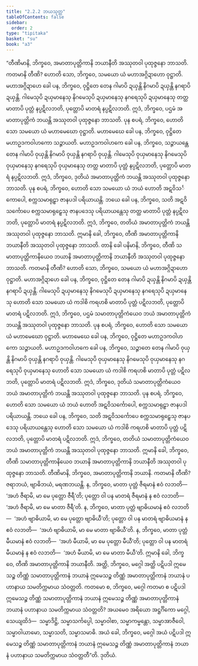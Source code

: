 ```yaml
---
title: "2.2.2 ဘယသုတ္တ"
tableOfContents: false
sidebar:
  order: 2
type: "tipitaka"
basket: "su"
book: "a3"
---
```



<DynamicBreadcrumb />

<Division number="63" book="a3" e="ch" v="15" p="178">

<Paragraph number="436" book="a3">
“တီဏိမာနိ, ဘိက္ခဝေ, အမာတာပုတ္တိကာနိ ဘယာနီတိ အဿုတဝါ ပုထုဇ္ဇနော ဘာသတိ. ကတမာနိ တီဏိ? ဟောတိ သော, ဘိက္ခဝေ, သမယော ယံ မဟာအဂ္ဂိဍာဟော ဝုဋ္ဌာတိ. မဟာအဂ္ဂိဍာဟေ ခေါ ပန, ဘိက္ခဝေ, ဝုဋ္ဌိတေ တေန ဂါမာပိ ဍယှန္တိ နိဂမာပိ ဍယှန္တိ နဂရာပိ ဍယှန္တိ. ဂါမေသုပိ ဍယှမာနေသု နိဂမေသုပိ ဍယှမာနေသု နဂရေသုပိ ဍယှမာနေသု တတ္ထ မာတာပိ ပုတ္တံ နပ္ပဋိလဘတိ, ပုတ္တောပိ မာတရံ နပ္ပဋိလဘတိ. ဣဒံ, ဘိက္ခဝေ, ပဌမံ အမာတာပုတ္တိကံ ဘယန္တိ အဿုတဝါ ပုထုဇ္ဇနော ဘာသတိ.
</Paragraph>

<Paragraph number="437" book="a3">
ပုန စပရံ, ဘိက္ခဝေ, ဟောတိ သော သမယော ယံ မဟာမေဃော ဝုဋ္ဌာတိ. မဟာမေဃေ ခေါ ပန, ဘိက္ခဝေ, ဝုဋ္ဌိတေ မဟာဥဒကဝါဟကော သဉ္ဇာယတိ. မဟာဥဒကဝါဟကေ ခေါ ပန, ဘိက္ခဝေ, သဉ္ဇာယန္တေ တေန ဂါမာပိ ဝုယှန္တိ နိဂမာပိ ဝုယှန္တိ နဂရာပိ ဝုယှန္တိ. ဂါမေသုပိ ဝုယှမာနေသု နိဂမေသုပိ ဝုယှမာနေသု နဂရေသုပိ ဝုယှမာနေသု တတ္ထ မာတာပိ ပုတ္တံ နပ္ပဋိလဘတိ, ပုတ္တောပိ မာတရံ နပ္ပဋိလဘတိ. ဣဒံ, ဘိက္ခဝေ, ဒုတိယံ အမာတာပုတ္တိကံ ဘယန္တိ အဿုတဝါ ပုထုဇ္ဇနော ဘာသတိ.
</Paragraph>

<Paragraph number="438" book="a3">
ပုန စပရံ, ဘိက္ခဝေ, ဟောတိ သော သမယော ယံ ဘယံ ဟောတိ အဋဝိသင်္ကောပေါ, စက္ကသမာရုဠှာ ဇာနပဒါ ပရိယာယန္တိ. ဘယေ ခေါ ပန, ဘိက္ခဝေ, သတိ အဋဝိသင်္ကောပေ စက္ကသမာရုဠှေသု ဇာနပဒေသု ပရိယာယန္တေသု တတ္ထ မာတာပိ ပုတ္တံ နပ္ပဋိလဘတိ, ပုတ္တောပိ မာတရံ နပ္ပဋိလဘတိ. ဣဒံ, ဘိက္ခဝေ, တတိယံ အမာတာပုတ္တိကံ ဘယန္တိ အဿုတဝါ ပုထုဇ္ဇနော ဘာသတိ. ဣမာနိ ခေါ, ဘိက္ခဝေ, တီဏိ အမာတာပုတ္တိကာနိ ဘယာနီတိ အဿုတဝါ ပုထုဇ္ဇနော ဘာသတိ.
</Paragraph>

<Paragraph number="439" book="a3">
တာနိ ခေါ ပနိမာနိ, ဘိက္ခဝေ, တီဏိ သမာတာပုတ္တိကာနိယေဝ ဘယာနိ အမာတာပုတ္တိကာနိ ဘယာနီတိ အဿုတဝါ ပုထုဇ္ဇနော ဘာသတိ. ကတမာနိ တီဏိ? ဟောတိ သော, ဘိက္ခဝေ, သမယော ယံ မဟာအဂ္ဂိဍာဟော ဝုဋ္ဌာတိ. မဟာအဂ္ဂိဍာဟေ ခေါ ပန, ဘိက္ခဝေ, ဝုဋ္ဌိတေ တေန ဂါမာပိ ဍယှန္တိ နိဂမာပိ ဍယှန္တိ နဂရာပိ ဍယှန္တိ. ဂါမေသုပိ ဍယှမာနေသု နိဂမေသုပိ ဍယှမာနေသု နဂရေသုပိ ဍယှမာနေသု ဟောတိ သော သမယော ယံ ကဒါစိ ကရဟစိ မာတာပိ ပုတ္တံ ပဋိလဘတိ, ပုတ္တောပိ မာတရံ ပဋိလဘတိ. ဣဒံ, ဘိက္ခဝေ, ပဌမံ သမာတာပုတ္တိကံယေဝ ဘယံ အမာတာပုတ္တိကံ ဘယန္တိ အဿုတဝါ ပုထုဇ္ဇနော ဘာသတိ.
</Paragraph>

<Paragraph number="440" book="a3">
ပုန စပရံ, ဘိက္ခဝေ, ဟောတိ သော သမယော ယံ မဟာမေဃော ဝုဋ္ဌာတိ. မဟာမေဃေ ခေါ ပန, ဘိက္ခဝေ, ဝုဋ္ဌိတေ မဟာဥဒကဝါဟကော သဉ္ဇာယတိ. မဟာဥဒကဝါဟကေ ခေါ ပန, ဘိက္ခဝေ, သဉ္ဇာတေ တေန ဂါမာပိ ဝုယှန္တိ နိဂမာပိ ဝုယှန္တိ နဂရာပိ ဝုယှန္တိ. ဂါမေသုပိ ဝုယှမာနေသု နိဂမေသုပိ ဝုယှမာနေသု နဂရေသုပိ ဝုယှမာနေသု ဟောတိ သော သမယော ယံ ကဒါစိ ကရဟစိ မာတာပိ ပုတ္တံ ပဋိလဘတိ, ပုတ္တောပိ မာတရံ ပဋိလဘတိ. ဣဒံ, ဘိက္ခဝေ, ဒုတိယံ သမာတာပုတ္တိကံယေဝ ဘယံ အမာတာပုတ္တိကံ ဘယန္တိ အဿုတဝါ ပုထုဇ္ဇနော ဘာသတိ.
</Paragraph>

<Paragraph number="441" book="a3">
ပုန စပရံ, ဘိက္ခဝေ, ဟောတိ သော သမယော ယံ ဘယံ ဟောတိ အဋဝိသင်္ကောပေါ, စက္ကသမာရုဠှာ ဇာနပဒါ ပရိယာယန္တိ. ဘယေ ခေါ ပန, ဘိက္ခဝေ, သတိ အဋဝိသင်္ကောပေ စက္ကသမာရုဠှေသု ဇာနပဒေသု ပရိယာယန္တေသု ဟောတိ သော သမယော ယံ ကဒါစိ ကရဟစိ မာတာပိ ပုတ္တံ ပဋိလဘတိ, ပုတ္တောပိ မာတရံ ပဋိလဘတိ. ဣဒံ, ဘိက္ခဝေ, တတိယံ သမာတာပုတ္တိကံယေဝ ဘယံ အမာတာပုတ္တိကံ ဘယန္တိ အဿုတဝါ ပုထုဇ္ဇနော ဘာသတိ. ဣမာနိ ခေါ, ဘိက္ခဝေ, တီဏိ သမာတာပုတ္တိကာနိယေဝ ဘယာနိ အမာတာပုတ္တိကာနိ ဘယာနီတိ အဿုတဝါ ပုထုဇ္ဇနော ဘာသတိ.
</Paragraph>

<Paragraph number="442" book="a3">
တီဏိမာနိ, ဘိက္ခဝေ, အမာတာပုတ္တိကာနိ ဘယာနိ. ကတမာနိ တီဏိ? ဇရာဘယံ, ဗျာဓိဘယံ, မရဏဘယန္တိ. န, ဘိက္ခဝေ, မာတာ ပုတ္တံ ဇီရမာနံ ဧဝံ လဘတိ—  ‘အဟံ ဇီရာမိ, မာ မေ ပုတ္တော ဇီရီ’တိ; ပုတ္တော ဝါ ပန မာတရံ ဇီရမာနံ န ဧဝံ လဘတိ—  ‘အဟံ ဇီရာမိ, မာ မေ မာတာ ဇီရီ’တိ.
</Paragraph>

<Paragraph number="443" book="a3">
န, ဘိက္ခဝေ, မာတာ ပုတ္တံ ဗျာဓိယမာနံ ဧဝံ လဘတိ—  ‘အဟံ ဗျာဓိယာမိ, မာ မေ ပုတ္တော ဗျာဓိယီ’တိ; ပုတ္တော ဝါ ပန မာတရံ ဗျာဓိယမာနံ န ဧဝံ လဘတိ—  ‘အဟံ ဗျာဓိယာမိ, မာ မေ မာတာ ဗျာဓိယီ’တိ.
</Paragraph>

<Paragraph number="444" book="a3">
န, ဘိက္ခဝေ, မာတာ ပုတ္တံ မီယမာနံ ဧဝံ လဘတိ—  ‘အဟံ မီယာမိ, မာ မေ ပုတ္တော မီယီ’တိ; ပုတ္တော ဝါ ပန မာတရံ မီယမာနံ န ဧဝံ လဘတိ—  ‘အဟံ မီယာမိ, မာ မေ မာတာ မီယီ’တိ. ဣမာနိ ခေါ, ဘိက္ခဝေ, တီဏိ အမာတာပုတ္တိကာနိ ဘယာနီတိ.
</Paragraph>

<Paragraph number="445" book="a3">
အတ္ထိ, ဘိက္ခဝေ, မဂ္ဂေါ အတ္ထိ ပဋိပဒါ ဣမေသဉ္စ တိဏ္ဏံ သမာတာပုတ္တိကာနံ ဘယာနံ ဣမေသဉ္စ တိဏ္ဏံ အမာတာပုတ္တိကာနံ ဘယာနံ ပဟာနာယ သမတိက္ကမာယ သံဝတ္တတိ. ကတမော စ, ဘိက္ခဝေ, မဂ္ဂေါ ကတမာ စ ပဋိပဒါ ဣမေသဉ္စ တိဏ္ဏံ သမာတာပုတ္တိကာနံ ဘယာနံ ဣမေသဉ္စ တိဏ္ဏံ အမာတာပုတ္တိကာနံ ဘယာနံ ပဟာနာယ သမတိက္ကမာယ သံဝတ္တတိ? အယမေဝ အရိယော အဋ္ဌင်္ဂိကော မဂ္ဂေါ, သေယျထိဒံ—  သမ္မာဒိဋ္ဌိ, သမ္မာသင်္ကပ္ပေါ, သမ္မာဝါစာ, သမ္မာကမ္မန္တော, သမ္မာအာဇီဝေါ, သမ္မာဝါယာမော, သမ္မာသတိ, သမ္မာသမာဓိ. အယံ ခေါ, ဘိက္ခဝေ, မဂ္ဂေါ အယံ ပဋိပဒါ ဣမေသဉ္စ တိဏ္ဏံ သမာတာပုတ္တိကာနံ ဘယာနံ ဣမေသဉ္စ တိဏ္ဏံ အမာတာပုတ္တိကာနံ ဘယာနံ ပဟာနာယ သမတိက္ကမာယ သံဝတ္တတီ”တိ.

</Paragraph>
</Division>

<Paragraph number="446" type="center" book="a3">
ဒုတိယံ.
</Paragraph>